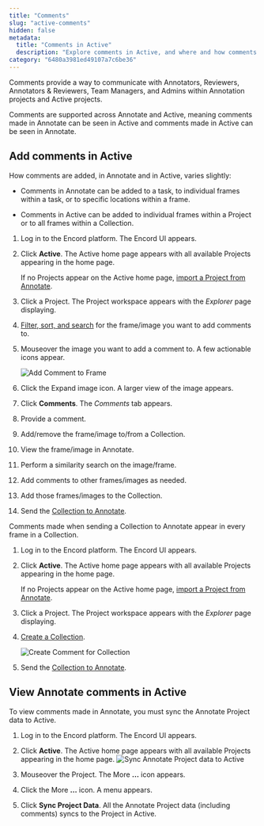```yaml
---
title: "Comments"
slug: "active-comments"
hidden: false
metadata: 
  title: "Comments in Active"
  description: "Explore comments in Active, and where and how comments are used."
category: "6480a3981ed49107a7c6be36"
---
```


Comments provide a way to communicate with Annotators, Reviewers, Annotators & Reviewers, Team Managers, and Admins within Annotation projects and Active projects.

Comments are supported across Annotate and Active, meaning comments made in Annotate can be seen in Active and comments made in Active can be seen in Annotate.

## Add comments in Active

How comments are added, in Annotate and in Active, varies slightly:

- Comments in Annotate can be added to a task, to individual frames within a task, or to specific locations within a frame. 

- Comments in Active can be added to individual frames within a Project or to all frames within a Collection.

<AccordionGroup>
   <Accordion title="To add comments to an individual frame in Active:">

1. Log in to the Encord platform.
   The Encord UI appears.

2. Click **Active**.
   The Active home page appears with all available Projects appearing in the home page.

   <Note>If no Projects appear on the Active home page, [import a Project from Annotate](/platform-documentation/Active/active-import/active-import-from-annotate).</Note>

3. Click a Project.
   The Project workspace appears with the _Explorer_ page displaying.

4. [Filter, sort, and search](/platform-documentation/Active/active-basics/active-filtering) for the frame/image you want to add comments to.

5. Mouseover the image you want to add a comment to.
   A few actionable icons appear.

   ![Add Comment to Frame](https://storage.googleapis.com/docs-media.encord.com/static/img/active/active-comment-add-to-frame.gif)

6. Click the Expand image icon.
   A larger view of the image appears.

7. Click **Comments**.
   The _Comments_ tab appears.

8. Provide a comment.

9. Add/remove the frame/image to/from a Collection.

10. View the frame/image in Annotate.

11. Perform a similarity search on the image/frame.

12. Add comments to other frames/images as needed.

13. Add those frames/images to the Collection.

14. Send the [Collection to Annotate](/platform-documentation/Active/active-how-to/active-send-collection-to-annotate#send-to-annotate).

  </Accordion>
</AccordionGroup>

<AccordionGroup>
   <Accordion title="To add comments to a Collection:">

Comments made when sending a Collection to Annotate appear in every frame in a Collection. 

1. Log in to the Encord platform.
   The Encord UI appears.

2. Click **Active**.
   The Active home page appears with all available Projects appearing in the home page.

   <Note>If no Projects appear on the Active home page, [import a Project from Annotate](/platform-documentation/Active/active-import/active-import-from-annotate).</Note>

3. Click a Project.
   The Project workspace appears with the _Explorer_ page displaying.

4. [Create a Collection](/platform-documentation/Active/active-how-to/active-create-collections).

   ![Create Comment for Collection](https://storage.googleapis.com/docs-media.encord.com/static/img/active/active-comments-add-to-collection.gif)

5. Send the [Collection to Annotate](/platform-documentation/Active/active-how-to/active-send-collection-to-annotate#send-to-annotate).

  </Accordion>
</AccordionGroup>

## View Annotate comments in Active

To view comments made in Annotate, you must sync the Annotate Project data to Active.

<AccordionGroup>
   <Accordion title="To view Annotate comments in Active:">

1. Log in to the Encord platform.
   The Encord UI appears.

2. Click **Active**.
   The Active home page appears with all available Projects appearing in the home page.
   ![Sync Annotate Project data to Active](https://storage.googleapis.com/docs-media.encord.com/static/img/active/user-guide/active-sync-project-data.png)

3. Mouseover the Project.
   The More **...** icon appears.

4. Click the More **...** icon.
   A menu appears.

5. Click **Sync Project Data**.
   All the Annotate Project data (including comments) syncs to the Project in Active.

  </Accordion>
</AccordionGroup>